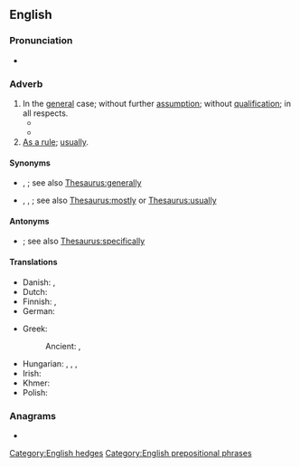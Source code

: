 ==English==

===Pronunciation===
* {{audio|en|en-us-in general.ogg|Audio (US)}}

===Adverb===
{{head|en|adverb}}

# In the [[general]] case; without further [[assumption]]; without [[qualification]]; in all respects.
#* {{quote-book|en|year=c. 1608|authorlink=William Shakespeare|first=William|last=Shakespeare|title={{w|Pericles}}|others=act V, scene 1|url=http://www.opensourceshakespeare.org/views/plays/play_view.php?WorkID=pericles&Scope=entire&pleasewait=1&msg=pl|passage=Thou art a grave and noble counsellor,<br />Most wise '''in general''':}}
#* {{quote-book|en|year=c. 1601|authorlink=William Shakespeare|first=William|last=Shakespeare|title={{w|Troilus and Cressida}}|others=act IV, scene 5|url=http://www.opensourceshakespeare.org/views/plays/play_view.php?WorkID=troilus&Scope=entire&pleasewait=1&msg=pl|passage=Yet is the kindness but particular;<br />’Twere better she were kiss’d '''in general'''.}}
# [[as a rule|As a rule]]; [[usually]].

====Synonyms====
* {{sense|in the general case}} {{l|en|as a whole}}, {{l|en|generally}}; see also [[Thesaurus:generally]]
* {{sense|as a rule}} {{l|en|chiefly}}, {{l|en|generally}}, {{l|en|normally}}; see also [[Thesaurus:mostly]] or [[Thesaurus:usually]]

====Antonyms====
* {{sense|in the general case}} {{l|en|in particular}}; see also [[Thesaurus:specifically]]

====Translations====
{{trans-top|in the general case}}
* Danish: {{t|da|generelt}}, {{t|da|generelt set}}
* Dutch: {{t|nl|in het algemeen}}
* Finnish: {{t+|fi|yleensä}}, {{t+|fi|yleisesti}}
* German: {{t+|de|im Allgemeinen}}
{{trans-mid}}
* Greek:
*: Ancient: {{t|grc|ἐπὶ πᾶν}}, {{t|grc|ὡς ἐπὶ πᾶν εἰπεῖν}}
* Hungarian: {{t|hu|általánosságban}}, {{t|hu|összességében}}, {{t|hu|egészében véve}}, {{t+|hu|alapjában véve}}
* Irish: {{t|ga|go coitianta}}
* Khmer: {{t|km|ជាទូទៅ|tr=cie tuu təv|sc=Khmr}}
* Polish: {{t+|pl|w ogóle}}
{{trans-bottom}}

{{trans-see|generally}}

===Anagrams===
* {{anagrams|en|a=aeegilnnr|e-learning|eLearning}}

[[Category:English hedges]]
[[Category:English prepositional phrases]]